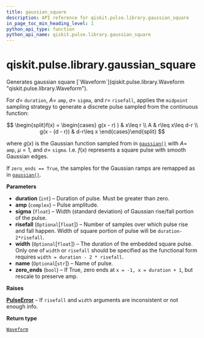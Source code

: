 ```yaml
---
title: gaussian_square
description: API reference for qiskit.pulse.library.gaussian_square
in_page_toc_min_heading_level: 1
python_api_type: function
python_api_name: qiskit.pulse.library.gaussian_square
---
```


# qiskit.pulse.library.gaussian\_square

<Function id="qiskit.pulse.library.gaussian_square" name="gaussian_square" isDedicatedPage={true} github="https://github.com/qiskit/qiskit/tree/stable/0.22/qiskit/pulse/library/discrete.py" signature="gaussian_square(duration, amp, sigma, risefall=None, width=None, name=None, zero_ends=True)">
  Generates gaussian square [`Waveform`](qiskit.pulse.library.Waveform "qiskit.pulse.library.Waveform").

  For $d=$ `duration`, $A=$ `amp`, $\sigma=$ `sigma`, and $r=$ `risefall`, applies the `midpoint` sampling strategy to generate a discrete pulse sampled from the continuous function:

$$
\begin{split}f(x) = \begin{cases}
g(x - r) ) & x\leq r \\
A & r\leq x\leq d-r \\
g(x - (d - r)) & d-r\leq x
\end{cases}\end{split}
$$

  where $g(x)$ is the Gaussian function sampled from in [`gaussian()`](qiskit.pulse.library.gaussian#qiskit.pulse.library.gaussian "qiskit.pulse.library.gaussian") with $A=$ `amp`, $\mu=1$, and $\sigma=$ `sigma`. I.e. $f(x)$ represents a square pulse with smooth Gaussian edges.

  If `zero_ends == True`, the samples for the Gaussian ramps are remapped as in [`gaussian()`](qiskit.pulse.library.gaussian#qiskit.pulse.library.gaussian "qiskit.pulse.library.gaussian").

  **Parameters**

  *   **duration** (`int`) – Duration of pulse. Must be greater than zero.
  *   **amp** (`complex`) – Pulse amplitude.
  *   **sigma** (`float`) – Width (standard deviation) of Gaussian rise/fall portion of the pulse.
  *   **risefall** (`Optional`\[`float`]) – Number of samples over which pulse rise and fall happen. Width of square portion of pulse will be `duration-2*risefall`.
  *   **width** (`Optional`\[`float`]) – The duration of the embedded square pulse. Only one of `width` or `risefall` should be specified as the functional form requires `width = duration - 2 * risefall`.
  *   **name** (`Optional`\[`str`]) – Name of pulse.
  *   **zero\_ends** (`bool`) – If True, zero ends at `x = -1, x = duration + 1`, but rescale to preserve amp.

  **Raises**

  [**PulseError**](pulse#qiskit.pulse.PulseError "qiskit.pulse.PulseError") – If `risefall` and `width` arguments are inconsistent or not enough info.

  **Return type**

  [`Waveform`](qiskit.pulse.library.Waveform "qiskit.pulse.library.waveform.Waveform")
</Function>

